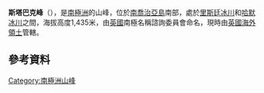 {{coord|54|44|S|36|12|W|display=title}}

'''斯塔巴克峰'''（{{lang-en|Starbuck Peak}}），是[[南極洲|南極洲]]的山峰，位於[[南喬治亞島|南喬治亞島]]南部，處於[[里斯廷冰川|里斯廷冰川]]和[[哈默冰川|哈默冰川]]之間，海拔高度1,435米，由[[英國|英國]]南極名稱諮詢委員會命名，現時由[[英國海外領土|英國海外領土]]管轄。

==參考資料==
{{usgs-gazetteer}}

{{Antarctica-geo-stub}}
[[Category:南極洲山峰|Category:南極洲山峰]]